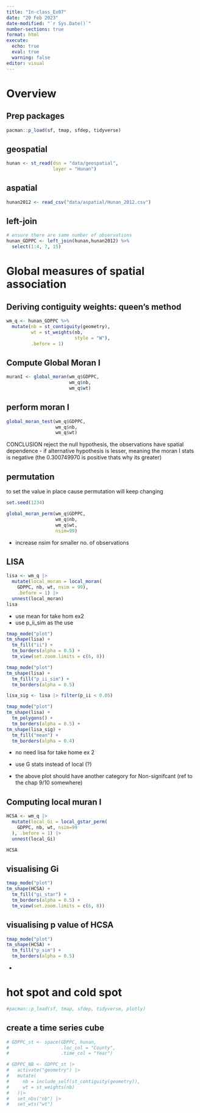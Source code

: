 ```yaml
---
title: "In-class_Ex07"
date: "20 Feb 2023"
date-modified: "`r Sys.Date()`"
number-sections: true
format: html
execute: 
  echo: true
  eval: true
  warning: false
editor: visual
---
```

# Overview

## Prep packages
```r
pacman::p_load(sf, tmap, sfdep, tidyverse)
```

## geospatial 
```r
hunan <- st_read(dsn = "data/geospatial", 
                 layer = "Hunan")
```

## aspatial
```r
hunan2012 <- read_csv("data/aspatial/Hunan_2012.csv")
```

## left-join
```r
# ensure there are same number of observations
hunan_GDPPC <- left_join(hunan,hunan2012) %>%
  select(1:4, 7, 15)
```
# Global measures of spatial association

## Deriving contiguity weights: queen's method
```r
wm_q <- hunan_GDPPC %>%
  mutate(nb = st_contiguity(geometry),
         wt = st_weights(nb, 
                         style = "W"), 
         .before = 1)
```


## Compute Global Moran I
```r
muranI <- global_moran(wm_q$GDPPC, 
                       wm_q$nb, 
                       wm_q$wt)
```

## perform moran I
```r
global_moran_test(wm_q$GDPPC, 
                  wm_q$nb, 
                  wm_q$wt)
```
CONCLUSION
reject the null hypothesis, the observations have spatial dependence
- if alternative hypothesis is lesser, meaning the moran I stats is negative (the 0.300749970 is positive thats why its greater)


## permutation
to set the value in place cause permutation will keep changing
```r
set.seed(1234)
```


```r
global_moran_perm(wm_q$GDPPC, 
                  wm_q$nb, 
                  wm_q$wt, 
                  nsim=99)
```

- increase nsim for smaller no. of observations


## LISA
```r
lisa <- wm_q |>
  mutate(local_moran = local_moran(
    GDPPC, nb, wt, nsim = 99),
    .before = 1) |>
  unnest(local_moran)
lisa
```

- use mean for take hom ex2
- use p_ii_sim as the use


```r
tmap_mode("plot")
tm_shape(lisa) + 
  tm_fill("ii") + 
  tm_borders(alpha = 0.5) + 
  tm_view(set.zoom.limits = c(6, 8))
```


```r
tmap_mode("plot")
tm_shape(lisa) + 
  tm_fill("p_ii_sim") + 
  tm_borders(alpha = 0.5)
```


```r
lisa_sig <- lisa |> filter(p_ii < 0.05)

tmap_mode("plot")
tm_shape(lisa) + 
  tm_polygons() + 
  tm_borders(alpha = 0.5) + 
tm_shape(lisa_sig) + 
  tm_fill("mean") + 
  tm_borders(alpha = 0.4)
```

- no need lisa for take home ex 2
- use G stats instead of local (?)

- the above plot should have another category for Non-signifcant
(ref to the chap 9/10 somewhere)



## Computing local muran I
```r
HCSA <- wm_q |>
  mutate(local_Gi = local_gstar_perm(
    GDPPC, nb, wt, nsim=99
  ), .before = 1) |>
  unnest(local_Gi)

HCSA
```

## visualising Gi
```r
tmap_mode("plot")
tm_shape(HCSA) + 
  tm_fill("gi_star") + 
  tm_borders(alpha = 0.5) + 
  tm_view(set.zoom.limits = c(6, 8))
```

## visualising p value of HCSA 

```r
tmap_mode("plot")
tm_shape(HCSA) + 
  tm_fill("p_sim") + 
  tm_borders(alpha = 0.5)
```

- 




# hot spot and cold spot

```r
#pacman::p_load(sf, tmap, sfdep, tidyverse, plotly)
```


## create a time series cube
```r
# GDPPC_st <- space(GDPPC, hunan, 
#                   .loc_col = "County", 
#                   .time_col = "Year")
```


```r
# GDPPC_NB <- GDPPC_st |>
#   activate("geometry") |>
#   mutate(
#     nb = include_self(st_contiguity(geometry)), 
#     wt = st_weights(nb)
#   )|>
#   set_nbs("nb") |>
#   set_wts("wt")
```




